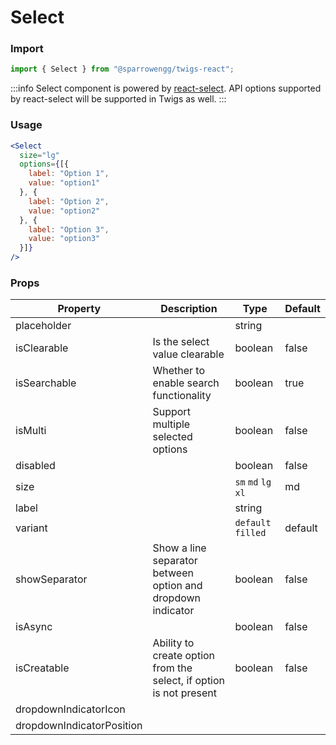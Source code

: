 # Select

### Import

```jsx
import { Select } from "@sparrowengg/twigs-react";
```

:::info
Select component is powered by [react-select](https://react-select.com/home). API options supported by react-select will be supported in Twigs as well.
:::

### Usage 
```jsx live
<Select
  size="lg"
  options={[{
    label: "Option 1",
    value: "option1"
  }, {
    label: "Option 2",
    value: "option2"
  }, {
    label: "Option 3",
    value: "option3"
  }]}
/>
```

### Props
| Property                  | Description                                                        | Type           | Default |
|---------------------------|--------------------------------------------------------------------|----------------|---------|
| placeholder               |                                                                    | string         |         |
| isClearable               | Is the select value clearable                                      | boolean        | false   |
| isSearchable              | Whether to enable search functionality                             | boolean        | true    |
| isMulti                   | Support multiple selected options                                  | boolean        | false   |
| disabled                  |                                                                    | boolean        | false    |
| size                      |                                                                    | `sm` `md` `lg` `xl`    | md      |
| label                     |                                                                    | string         |             |
| variant                   |                                                                    | `default` `filled` | default |
| showSeparator             | Show a line separator between option and dropdown indicator        | boolean        | false   |
| isAsync                   |                                                                    | boolean        | false   |
| isCreatable               | Ability to create option from the select, if option is not present | boolean        | false   |
| dropdownIndicatorIcon     |                                                                    |                |         |
| dropdownIndicatorPosition |                                                                    |   